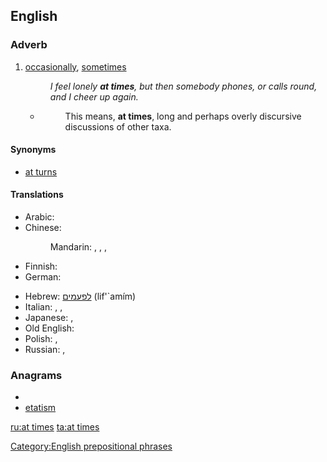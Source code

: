 ==English==

===Adverb===
{{en-adv|pos=[[at]] [[times]]|-}}

#[[occasionally]], [[sometimes]] 
#:''I feel lonely '''at times''', but then somebody phones, or calls round, and I cheer up again.''
#* {{RQ:Schuster Hepaticae V|viii}}
#*: This means, '''at times''', long and perhaps overly discursive discussions of other taxa.

====Synonyms====
* [[at turns]]

====Translations====
{{trans-top|occasionally, sometimes}}
* Arabic: {{t|ar|أحيانا|tr='aHyánan|alt=أحيانًا|sc=Arab}}
* Chinese:
*: Mandarin: {{t|zh|有時|sc=Hani}}, {{t|zh|有时|tr=yǒushí|sc=Hani}}, {{t|zh|有時候|sc=Hani}}, {{t|zh|有时候|tr=yǒushíhou|sc=Hani}}
* Finnish: {{t+|fi|ajoittain}}
* German: {{t-|de|zeitweise}}
{{trans-mid}}
* Hebrew: [[לפעמים]] (lif'`amím)
* Italian: {{t-|it|a volte}}, {{t+|it|talvolta}}, {{t-|it|di quando in quando}}
* Japanese: {{t|ja|時時|sc=Jpan}}, {{t|ja|時々|tr=ときどき, tokidoki|sc=Jpan}}
* Old English: {{t-|ang|hwilum|xs=Old English}}
* Polish: {{t+|pl|niekiedy}}, {{t+|pl|czasami}}
* Russian: {{t+|ru|иногда|tr=inogdá}}, {{t+|ru|временами|tr=vremenámi}}
{{trans-bottom}}

===Anagrams===
* {{alphagram|aeimstt}}
* [[etatism#English|etatism]]


[[Category:English prepositional phrases]]

[[ru:at times]]
[[ta:at times]]